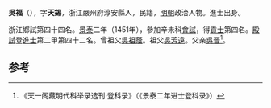 '''吳福'''（{{bd|1421年||？}}），字'''天錫'''，浙江嚴州府淳安縣人，民籍，[[明朝|明朝]]政治人物。進士出身。

浙江鄉試第四十四名。[[景泰|景泰]]二年（1451年），參加辛未科[[會試|會試]]，得[[貢士|貢士]]第四名。[[殿試|殿試]]登[[進士|進士]]第二甲第四十二名。曾祖父[[吳祖蔭|吳祖蔭]]。祖父[[吳芳遠|吳芳遠]]。父亲[[吳晉|吳晉]]<ref>《天一阁藏明代科举录选刊·登科录》（《景泰二年进士登科录》）</ref>。

==参考==
{{reflist}}
{{明朝人物小作品}}
{{景泰二年辛未科殿試金榜}}